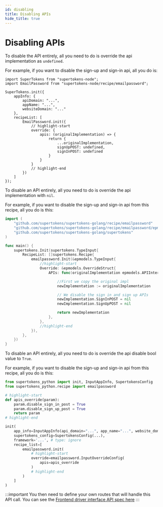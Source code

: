 ```yaml
---
id: disabling
title: Disabling APIs
hide_title: true
---
```



# Disabling APIs

<BackendSDKTabs>
<TabItem value="nodejs">

To disable the API entirely, all you need to do is override the api implementation as `undefined`.

For example, if you want to disable the sign-up and sign-in api, all you do is:

```tsx
import SuperTokens from "supertokens-node";
import EmailPassword from "supertokens-node/recipe/emailpassword";

SuperTokens.init({
    appInfo: {
        apiDomain: "...",
        appName: "...",
        websiteDomain: "..."
    },
    recipeList: [
        EmailPassword.init({
            // highlight-start
            override: {
                apis: (originalImplementation) => {
                    return {
                        ...originalImplementation,
                        signUpPOST: undefined,
                        signInPOST: undefined
                    }
                }
            }
            // highlight-end
        })
    ]
});
```
</TabItem>
<TabItem value="go">

To disable an API entirely, all you need to do is override the api implementation with `nil`.

For example, if you want to disable the sign-up and sign-in api from this recipe, all you do is this:

```go
import (
	"github.com/supertokens/supertokens-golang/recipe/emailpassword"
	"github.com/supertokens/supertokens-golang/recipe/emailpassword/epmodels"
	"github.com/supertokens/supertokens-golang/supertokens"
)

func main() {
	supertokens.Init(supertokens.TypeInput{
		RecipeList: []supertokens.Recipe{
			emailpassword.Init(&epmodels.TypeInput{
				//highlight-start
				Override: &epmodels.OverrideStruct{
					APIs: func(originalImplementation epmodels.APIInterface) epmodels.APIInterface {

						//First we copy the original impl
						newImplementation := originalImplementation

						// We disable the sign in and sign up APIs
						newImplementation.SignInPOST = nil
						newImplementation.SignUpPOST = nil

						return newImplementation
					},
				},
				//highlight-end
			}),
		},
	})
}
```
</TabItem>
<TabItem value="python">

To disable an API entirely, all you need to do is override the api disable bool value to `True`.

For example, if you want to disable the sign-up and sign-in api from this recipe, all you do is this:

```python
from supertokens_python import init, InputAppInfo, SupertokensConfig
from supertokens_python.recipe import emailpassword

# highlight-start
def apis_override(param):
    param.disable_sign_in_post = True
	param.disable_sign_up_post = True
    return param
# highlight-end

init(
    app_info=InputAppInfo(api_domain="...", app_name="...", website_domain="..."),
    supertokens_config=SupertokensConfig(...),
    framework='...', # type: ignore
    recipe_list=[
        emailpassword.init(
            # highlight-start
            override=emailpassword.InputOverrideConfig(
                apis=apis_override
            )
            # highlight-end
        )
    ]
)
```

</TabItem>
</BackendSDKTabs>

:::important
You then need to define your own routes that will handle this API call. You can see the [Frontend driver interface API spec here](../../apis)
:::